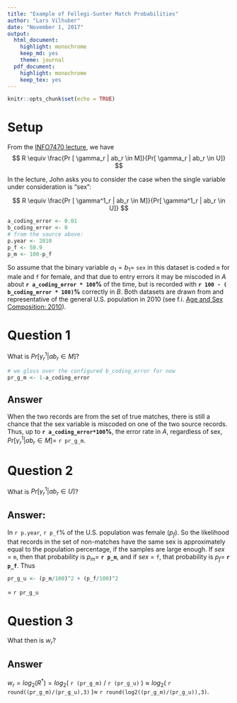 ```yaml
---
title: "Example of Fellegi-Sunter Match Probabilities"
author: "Lars Vilhuber"
date: "November 1, 2017"
output:
  html_document:
    highlight: monochrome
    keep_md: yes
    theme: journal
  pdf_document:
    highlight: monochrome
    keep_tex: yes
---
```


```r
knitr::opts_chunk$set(echo = TRUE)
```

# Setup
From the [INFO7470 lecture](https://www.vrdc.cornell.edu/info747x), we have
$$
R \equiv \frac{Pr [ \gamma_r | ab_r \in M]}{Pr[ \gamma_r | ab_r \in U]}
$$

In the lecture, John asks you to consider the case when the single variable under consideration is "sex":

$$
R \equiv \frac{Pr [ \gamma^1_r | ab_r \in M]}{Pr[ \gamma^1_r | ab_r \in U]}
$$
```r
a_coding_error <- 0.01
b_coding_error <- 0
# from the source above:
p.year <- 2010
p_f <- 50.9
p_m <- 100-p_f
```

So assume that the binary variable $a_1 = b_1 =$ `sex` in this dataset is coded `m` for male and `f` for female, and that due to entry errors it may be miscoded in *A* about **`r a_coding_error * 100`%** of the time, but is recorded with **`r 100 - ( b_coding_error * 100)`%** correctly in *B*. Both datasets are drawn from and representative of the general U.S. population in 2010 (see f.i. [Age and Sex Composition: 2010](https://www.census.gov/prod/cen2010/briefs/c2010br-03.pdf)). 

# Question 1
What is $Pr [ \gamma^1_r | ab_r \in M]$?
```r
# we gloss over the configured b_coding_error for now
pr_g_m <- 1-a_coding_error
```

## Answer
When the two records are from the set of true matches, there is still a chance that the sex variable is miscoded on one of the two source records. Thus, up to **`r a_coding_error*100`%**, the error rate in *A*, regardless of sex, $Pr [ \gamma^1_r | ab_r \in M] =$ `r pr_g_m`.

# Question 2
What is $Pr [ \gamma^1_r | ab_r \in U]$?

## Answer:
In `r p.year`, `r p_f`% of the U.S. population  was female ($p_f$). So the likelihood that records in the set of non-matches have the same sex is approximately equal to the population percentage, if the samples are large enough. If *sex* =  `m`, then that probability is $p_m =$ **`r p_m`**, and if *sex* =  `f`, that probability is $p_f =$ **`r p_f`**. Thus
\begin{eqnarray}
Pr [ \gamma^1_r | ab_r \in U] & = & Pr [ \gamma^1_r | ab_r \in U , a = ``m"] Pr[ a = ``m"] \nonumber\\
                              &   & + Pr [ \gamma^1_r | ab_r \in U , a = ``f"] Pr[ a = ``f"] \nonumber\\
                              & = & p_m^2 + p_f^2 \nonumber\\
\end{eqnarray}
```r
pr_g_u <- (p_m/100)^2 + (p_f/100)^2
```
= `r pr_g_u`

# Question 3

What then is $w_r$?

## Answer

$w_r = log_2(R^*) = log_2($ `r (pr_g_m)` $/$ `r (pr_g_u)` $)  \approx log_2($ `r round((pr_g_m)/(pr_g_u),3)` $) \approx$  `r round(log2((pr_g_m)/(pr_g_u)),3)`.
